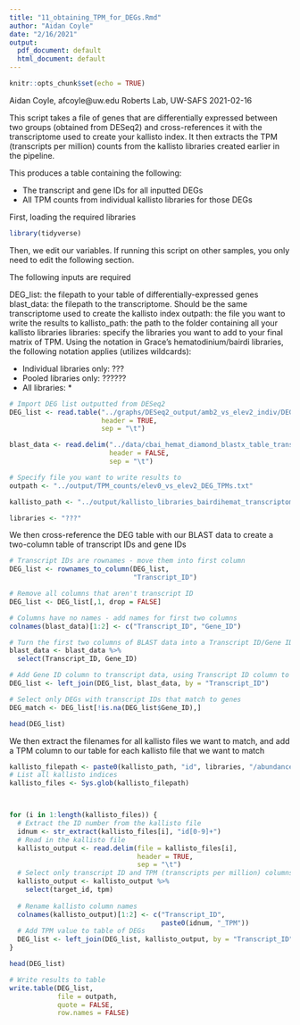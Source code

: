 ---
title: "11_obtaining_TPM_for_DEGs.Rmd"
author: "Aidan Coyle"
date: "2/16/2021"
output:
  pdf_document: default
  html_document: default
---

```{r setup, include=FALSE}
knitr::opts_chunk$set(echo = TRUE)
```

Aidan Coyle, afcoyle@uw.edu
Roberts Lab, UW-SAFS
2021-02-16


This script takes a file of genes that are differentially expressed between two groups (obtained from DESeq2) and cross-references it with the transcriptome used to create your kallisto index. It then extracts the TPM (transcripts per million) counts from the kallisto libraries created earlier in the pipeline.

This produces a table containing the following:

- The transcript and gene IDs for all inputted DEGs
- All TPM counts from individual kallisto libraries for those DEGs

First, loading the required libraries
```{r}
library(tidyverse)
```

Then, we edit our variables. If running this script on other samples, you only need to edit the following section.

The following inputs are required

DEG_list: the filepath to your table of differentially-expressed genes
blast_data: the filepath to the transcriptome. Should be the same transcriptome used to create the kallisto index
outpath: the file you want to write the results to
kallisto_path: the path to the folder containing all your kallisto libraries
libraries: specify the libraries you want to add to your final matrix of TPM. Using the notation in Grace's hematodinium/bairdi    libraries, the following notation applies (utilizes wildcards):

- Individual libraries only: ???
- Pooled libraries only: ??????
- All libraries: *

```{r}

# Import DEG list outputted from DESeq2
DEG_list <- read.table("../graphs/DESeq2_output/amb2_vs_elev2_indiv/DEGlist_wcols.txt",
                       header = TRUE,
                       sep = "\t")

blast_data <- read.delim("../data/cbai_hemat_diamond_blastx_table_transcriptome_v2.0.txt", 
                         header = FALSE,
                         sep = "\t")

# Specify file you want to write results to
outpath <- "../output/TPM_counts/elev0_vs_elev2_DEG_TPMs.txt"

kallisto_path <- "../output/kallisto_libraries_bairdihemat_transcriptomev2.0/"

libraries <- "???"

```

We then cross-reference the DEG table with our BLAST data to create a two-column table of transcript IDs and gene IDs

```{r}
# Transcript IDs are rownames - move them into first column
DEG_list <- rownames_to_column(DEG_list,
                               "Transcript_ID")

# Remove all columns that aren't transcript ID
DEG_list <- DEG_list[,1, drop = FALSE]

# Columns have no names - add names for first two columns
colnames(blast_data)[1:2] <- c("Transcript_ID", "Gene_ID")

# Turn the first two columns of BLAST data into a Transcript ID/Gene ID key
blast_data <- blast_data %>%
  select(Transcript_ID, Gene_ID)

# Add Gene ID column to transcript data, using Transcript ID column to match
DEG_list <- left_join(DEG_list, blast_data, by = "Transcript_ID")

# Select only DEGs with transcript IDs that match to genes
DEG_match <- DEG_list[!is.na(DEG_list$Gene_ID),]

head(DEG_list)


```

We then extract the filenames for all kallisto files we want to match, and add a TPM column to our table for each kallisto file that we want to match

```{r}
kallisto_filepath <- paste0(kallisto_path, "id", libraries, "/abundance.tsv")
# List all kallisto indices
kallisto_files <- Sys.glob(kallisto_filepath)



for (i in 1:length(kallisto_files)) {
  # Extract the ID number from the kallisto file
  idnum <- str_extract(kallisto_files[i], "id[0-9]+")
  # Read in the kallisto file
  kallisto_output <- read.delim(file = kallisto_files[i], 
                                header = TRUE,
                                sep = "\t")
  # Select only transcript ID and TPM (transcripts per million) columns
  kallisto_output <- kallisto_output %>%
    select(target_id, tpm)
  
  # Rename kallisto column names
  colnames(kallisto_output)[1:2] <- c("Transcript_ID", 
                                      paste0(idnum, "_TPM"))
  # Add TPM value to table of DEGs
  DEG_list <- left_join(DEG_list, kallisto_output, by = "Transcript_ID")
}

head(DEG_list)

# Write results to table
write.table(DEG_list,
            file = outpath,
            quote = FALSE,
            row.names = FALSE)
```
